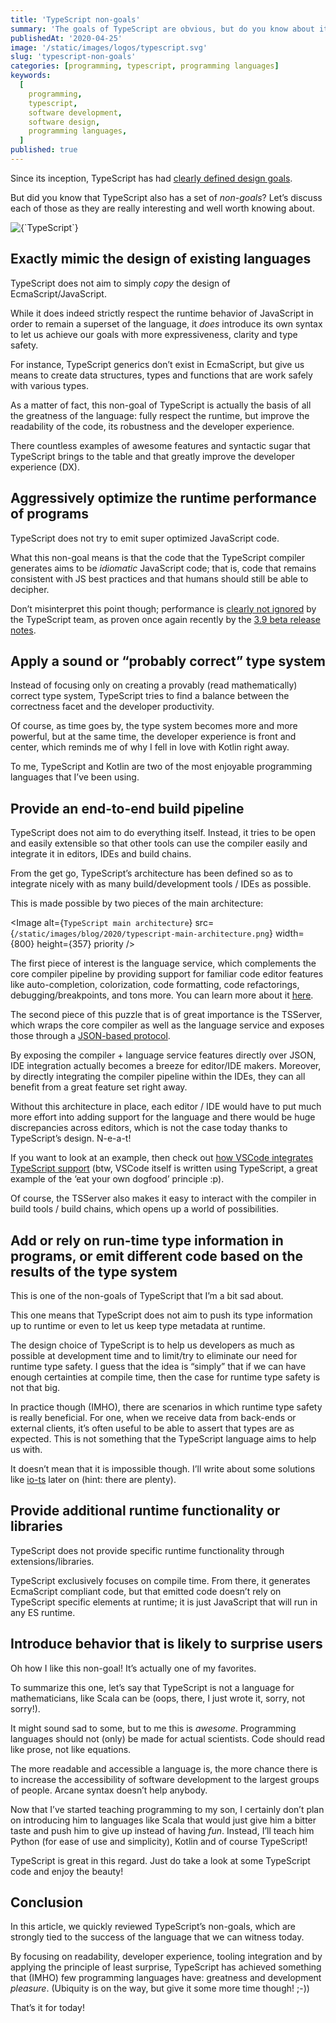 ```yaml
---
title: 'TypeScript non-goals'
summary: 'The goals of TypeScript are obvious, but do you know about its non-goals?'
publishedAt: '2020-04-25'
image: '/static/images/logos/typescript.svg'
slug: 'typescript-non-goals'
categories: [programming, typescript, programming languages]
keywords:
  [
    programming,
    typescript,
    software development,
    software design,
    programming languages,
  ]
published: true
---
```


Since its inception, TypeScript has had [clearly defined design goals](https://github.com/microsoft/TypeScript/wiki/TypeScript-Design-Goals).

But did you know that TypeScript also has a set of _non-goals_? Let’s discuss each of those as they are really interesting and well worth knowing about.

<BlogPostCenteredContent>
  <Image
    alt={`TypeScript`}
    src={`/static/images/logos/typescript.svg`}
    width={400}
    height={400}
    priority
  />
</BlogPostCenteredContent>

## Exactly mimic the design of existing languages

TypeScript does not aim to simply _copy_ the design of EcmaScript/JavaScript.

While it does indeed strictly respect the runtime behavior of JavaScript in order to remain a superset of the language, it _does_ introduce its own syntax to let us achieve our goals with more expressiveness, clarity and type safety.

For instance, TypeScript generics don’t exist in EcmaScript, but give us means to create data structures, types and functions that are work safely with various types.

As a matter of fact, this non-goal of TypeScript is actually the basis of all the greatness of the language: fully respect the runtime, but improve the readability of the code, its robustness and the developer experience.

There countless examples of awesome features and syntactic sugar that TypeScript brings to the table and that greatly improve the developer experience (DX).

## Aggressively optimize the runtime performance of programs

TypeScript does not try to emit super optimized JavaScript code.

What this non-goal means is that the code that the TypeScript compiler generates aims to be _idiomatic_ JavaScript code; that is, code that remains consistent with JS best practices and that humans should still be able to decipher.

Don’t misinterpret this point though; performance is [clearly not ignored](https://github.com/microsoft/TypeScript/wiki/Performance) by the TypeScript team, as proven once again recently by the [3.9 beta release notes](https://devblogs.microsoft.com/typescript/announcing-typescript-3-9-beta/).

## Apply a sound or “probably correct” type system

Instead of focusing only on creating a provably (read mathematically) correct type system, TypeScript tries to find a balance between the correctness facet and the developer productivity.

Of course, as time goes by, the type system becomes more and more powerful, but at the same time, the developer experience is front and center, which reminds me of why I fell in love with Kotlin right away.

To me, TypeScript and Kotlin are two of the most enjoyable programming languages that I’ve been using.

## Provide an end-to-end build pipeline

TypeScript does not aim to do everything itself. Instead, it tries to be open and easily extensible so that other tools can use the compiler easily and integrate it in editors, IDEs and build chains.

From the get go, TypeScript’s architecture has been defined so as to integrate nicely with as many build/development tools / IDEs as possible.

This is made possible by two pieces of the main architecture:

<Image
  alt={`TypeScript main architecture`}
  src={`/static/images/blog/2020/typescript-main-architecture.png`}
  width={800}
  height={357}
  priority
/>

The first piece of interest is the language service, which complements the core compiler pipeline by providing support for familiar code editor features like auto-completion, colorization, code formatting, code refactorings, debugging/breakpoints, and tons more. You can learn more about it [here](https://github.com/microsoft/TypeScript/wiki/Using-the-Language-Service-API).

The second piece of this puzzle that is of great importance is the TSServer, which wraps the core compiler as well as the language service and exposes those through a [JSON-based protocol](https://github.com/microsoft/TypeScript/wiki/Standalone-Server-%28tsserver%29#protocol).

By exposing the compiler + language service features directly over JSON, IDE integration actually becomes a breeze for editor/IDE makers. Moreover, by directly integrating the compiler pipeline within the IDEs, they can all benefit from a great feature set right away.

Without this architecture in place, each editor / IDE would have to put much more effort into adding support for the language and there would be huge discrepancies across editors, which is not the case today thanks to TypeScript’s design. N-e-a-t!

If you want to look at an example, then check out [how VSCode integrates TypeScript support](https://github.com/microsoft/vscode/tree/master/extensions/typescript-language-features) (btw, VSCode itself is written using TypeScript, a great example of the ‘eat your own dogfood’ principle :p).

Of course, the TSServer also makes it easy to interact with the compiler in build tools / build chains, which opens up a world of possibilities.

## Add or rely on run-time type information in programs, or emit different code based on the results of the type system

This is one of the non-goals of TypeScript that I’m a bit sad about.

This one means that TypeScript does not aim to push its type information up to runtime or even to let us keep type metadata at runtime.

The design choice of TypeScript is to help us developers as much as possible at development time and to limit/try to eliminate our need for runtime type safety. I guess that the idea is “simply” that if we can have enough certainties at compile time, then the case for runtime type safety is not that big.

In practice though (IMHO), there are scenarios in which runtime type safety is really beneficial. For one, when we receive data from back-ends or external clients, it’s often useful to be able to assert that types are as expected. This is not something that the TypeScript language aims to help us with.

It doesn’t mean that it is impossible though. I’ll write about some solutions like [io-ts](https://github.com/gcanti/io-ts) later on (hint: there are plenty).

## Provide additional runtime functionality or libraries

TypeScript does not provide specific runtime functionality through extensions/libraries.

TypeScript exclusively focuses on compile time. From there, it generates EcmaScript compliant code, but that emitted code doesn’t rely on TypeScript specific elements at runtime; it is just JavaScript that will run in any ES runtime.

## Introduce behavior that is likely to surprise users

Oh how I like this non-goal! It’s actually one of my favorites.

To summarize this one, let’s say that TypeScript is not a language for mathematicians, like Scala can be (oops, there, I just wrote it, sorry, not sorry!).

It might sound sad to some, but to me this is _awesome_. Programming languages should not (only) be made for actual scientists. Code should read like prose, not like equations.

The more readable and accessible a language is, the more chance there is to increase the accessibility of software development to the largest groups of people. Arcane syntax doesn’t help anybody.

Now that I’ve started teaching programming to my son, I certainly don’t plan on introducing him to languages like Scala that would just give him a bitter taste and push him to give up instead of having _fun_. Instead, I’ll teach him Python (for ease of use and simplicity), Kotlin and of course TypeScript!

TypeScript is great in this regard. Just do take a look at some TypeScript code and enjoy the beauty!

## Conclusion

In this article, we quickly reviewed TypeScript’s non-goals, which are strongly tied to the success of the language that we can witness today.

By focusing on readability, developer experience, tooling integration and by applying the principle of least surprise, TypeScript has achieved something that (IMHO) few programming languages have: greatness and development _pleasure_. (Ubiquity is on the way, but give it some more time though! ;-))

That’s it for today!

<BlogPostSignature />
